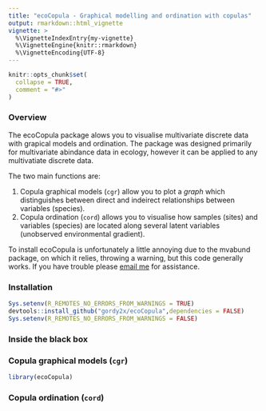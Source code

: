 ```yaml
---
title: "ecoCopula - Graphical modelling and ordination with copulas"
output: rmarkdown::html_vignette
vignette: >
  %\VignetteIndexEntry{my-vignette}
  %\VignetteEngine{knitr::rmarkdown}
  %\VignetteEncoding{UTF-8}
---
```


```r
knitr::opts_chunk$set(
  collapse = TRUE,
  comment = "#>"
)
```


### Overview

The ecoCopula package alows you to visualise multivariate discrete data with grapical models and ordination. The package was designed primarily for multivariate abindance data in ecology, however it can be applied to any multivatiate discrete data. 


The two main functions are:

1. Copula graphical models (`cgr`) allow you to plot a *graph* which distinguishes between direct and indeirect relationships between variables (species).
2. Copula ordination (`cord`) allows you to visualise how samples (sites) and variables (species) are located along several latent variables (unobserved environmental gradient).

To install ecoCopula is unfortunately a little annoying due to the mvabund package, on which it relies, throwing a warning, but this code generally works. If you have trouble please [email me](g.popovic@unsw.edu.au) for assistance.

### Installation

```r
Sys.setenv(R_REMOTES_NO_ERRORS_FROM_WARNINGS = TRUE)
devtools::install_github("gordy2x/ecoCopula",dependencies = FALSE)
Sys.setenv(R_REMOTES_NO_ERRORS_FROM_WARNINGS = FALSE)
```

### Inside the black box 


### Copula graphical models (`cgr`)
```r
library(ecoCopula)
```

### Copula ordination (`cord`)